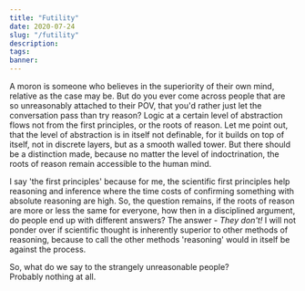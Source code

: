 ```yaml
---
title: "Futility"
date: 2020-07-24
slug: "/futility"
description:
tags:
banner:
---
```


A moron is someone who believes in the superiority of their own mind, relative as the case may be. But do you ever come across people that are so unreasonably 
attached to their POV, that you'd rather just let the conversation pass than try reason? Logic at a certain level of abstraction flows not from the first principles, or the roots 
of reason. Let me point out, that the level of abstraction is in itself not definable, for it builds on top of itself, not in discrete layers, but as a smooth walled tower. 
But there should be a distinction made, because no matter the level of indoctrination, the roots of reason remain accessible to the human mind. 

I say 'the first principles' because for me, the scientific first principles help reasoning and inference where the time costs of confirming something with absolute reasoning are 
high. So, the question remains, if the roots of reason are more or less the same for everyone, how then in a disciplined argument, do people end up with different answers? 
The answer - *They don't!* I will not ponder over if scientific thought is inherently superior to other methods of reasoning, because to call the other methods 'reasoning' would 
in itself be against the process.

So, what do we say to the strangely unreasonable people?  
Probably nothing at all.